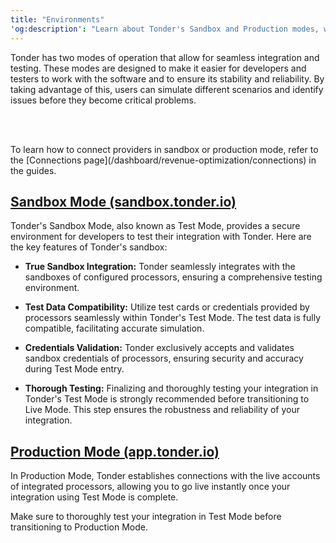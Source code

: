 ```yaml
---
title: "Environments"
'og:description': "Learn about Tonder's Sandbox and Production modes, which provide seamless integration and testing environments for developers. Ensure stability and reliability by simulating different scenarios in a secure environment."
---
```



Tonder has two modes of operation that allow for seamless integration and testing. These modes are designed to make it easier for developers and testers to work with the software and to ensure its stability and reliability. By taking advantage of this, users can simulate different scenarios and identify issues before they become critical problems.

<CardGroup>

<Card title="Sandbox Mode" icon="flask" href="#sandbox-mode-sandbox-tonder-io"/>

<Card title="Production Mode" icon="globe" href="#production-mode-app-tonder-io"/>

</CardGroup>

<br></br>

<Note>
To learn how to connect providers in sandbox or production mode, refer to the [Connections page](/dashboard/revenue-optimization/connections) in the guides.
</Note>

## [Sandbox Mode (sandbox.tonder.io)](https://sandbox.tonder.io/)

Tonder's Sandbox Mode, also known as Test Mode, provides a secure environment for developers to test their integration with Tonder. Here are the key features of Tonder's sandbox:

- **True Sandbox Integration:** Tonder seamlessly integrates with the sandboxes of configured processors, ensuring a comprehensive testing environment.

- **Test Data Compatibility:** Utilize test cards or credentials provided by processors seamlessly within Tonder's Test Mode. The test data is fully compatible, facilitating accurate simulation.

- **Credentials Validation:** Tonder exclusively accepts and validates sandbox credentials of processors, ensuring security and accuracy during Test Mode entry.

- **Thorough Testing:** Finalizing and thoroughly testing your integration in Tonder's Test Mode is strongly recommended before transitioning to Live Mode. This step ensures the robustness and reliability of your integration.

## [Production Mode (app.tonder.io)](https://app.tonder.io/)

In Production Mode, Tonder establishes connections with the live accounts of integrated processors, allowing you to go live instantly once your integration using Test Mode is complete.

<Warning>
Make sure to thoroughly test your integration in Test Mode before transitioning to Production Mode.
</Warning>
